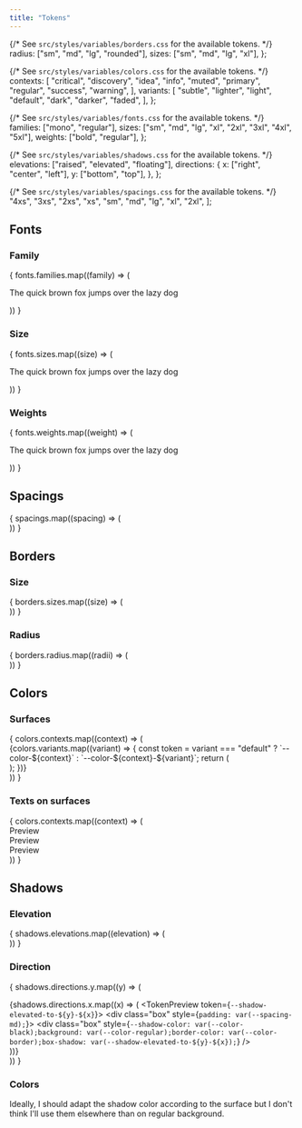 ```yaml
---
title: "Tokens"
---
```



{/* See `src/styles/variables/borders.css` for the available tokens. */}
  radius: ["sm", "md", "lg", "rounded"],
  sizes: ["sm", "md", "lg", "xl"],
};

{/* See `src/styles/variables/colors.css` for the available tokens. */}
  contexts: [
    "critical",
    "discovery",
    "idea",
    "info",
    "muted",
    "primary",
    "regular",
    "success",
    "warning",
  ],
  variants: [
    "subtle",
    "lighter",
    "light",
    "default",
    "dark",
    "darker",
    "faded",
  ],
};

{/* See `src/styles/variables/fonts.css` for the available tokens. */}
  families: ["mono", "regular"],
  sizes: ["sm", "md", "lg", "xl", "2xl", "3xl", "4xl", "5xl"],
  weights: ["bold", "regular"],
};

{/* See `src/styles/variables/shadows.css` for the available tokens. */}
  elevations: ["raised", "elevated", "floating"],
  directions: {
    x: ["right", "center", "left"],
    y: ["bottom", "top"],
  },
};

{/* See `src/styles/variables/spacings.css` for the available tokens. */}
  "4xs",
  "3xs",
  "2xs",
  "xs",
  "sm",
  "md",
  "lg",
  "xl",
  "2xl",
];

## Fonts

### Family

<div class="wrapper flex">
    {
    fonts.families.map((family) => (
        <TokenPreview isInline token={`--font-family-${family}`}>
        <p style={`font-family: var(--font-family-${family});`}>
            The quick brown fox jumps over the lazy dog
        </p>
        </TokenPreview>
    ))
    }
</div>

### Size

<div class="wrapper flex">
    {
    fonts.sizes.map((size) => (
        <TokenPreview isInline token={`--font-size-${size}`}>
        <p style={`font-size: var(--font-size-${size});`}>
            The quick brown fox jumps over the lazy dog
        </p>
        </TokenPreview>
    ))
    }
</div>

### Weights

<div class="wrapper flex">
    {
    fonts.weights.map((weight) => (
        <TokenPreview isInline token={`--font-weight-${weight}`}>
        <p style={`font-weight: var(--font-weight-${weight});`}>
            The quick brown fox jumps over the lazy dog
        </p>
        </TokenPreview>
    ))
    }
</div>

## Spacings

<div class="wrapper flex">
    {
    spacings.map((spacing) => (
        <TokenPreview isInline token={`--spacing-${spacing}`}>
        <div
            style={`display:flex;flex-flow:row nowrap;gap: var(--spacing-${spacing});`}
        >
            <div class="box" style="border-color: var(--color-border);" />
            <div class="box" style="border-color: var(--color-border);" />
        </div>
        </TokenPreview>
    ))
    }
</div>

## Borders

### Size

<div class="wrapper flex">
    {
    borders.sizes.map((size) => (
        <TokenPreview isInline token={`--border-size-${size}`}>
        <div
            class="box"
            style={`border-color: var(--color-border);border-width: var(--border-size-${size});`}
        />
        </TokenPreview>
    ))
    }
</div>

### Radius

<div class="wrapper flex">
    {
    borders.radius.map((radii) => (
        <TokenPreview isInline token={`--border-radii-${radii}`}>
        <div
            class="box"
            style={`border-color: var(--color-border);border-radius: var(--border-radii-${radii});`}
        />
        </TokenPreview>
    ))
    }
</div>

## Colors

### Surfaces

<div class="wrapper grid">
    {
    colors.contexts.map((context) => (
        <div class="wrapper flex">
        {colors.variants.map((variant) => {
            const token =
            variant === "default"
                ? `--color-${context}`
                : `--color-${context}-${variant}`;
            return (
            <TokenPreview token={token}>
                <div class="box" style={`background: var(${token});`} />
            </TokenPreview>
            );
        })}
        </div>
    ))
    }
</div>

### Texts on surfaces

<div class="wrapper grid">
    {
    colors.contexts.map((context) => (
        <div class="wrapper flex">
        <TokenPreview token={`--color-on-${context}`}>
            <div
            class="box"
            style={`background: var(--color-${context});color: var(--color-on-${context});`}
            >
            Preview
            </div>
        </TokenPreview>
        <TokenPreview token={`--color-on-${context}-faded`}>
            <div
            class="box"
            style={`background: var(--color-${context}-faded);color: var(--color-on-${context}-faded);`}
            >
            Preview
            </div>
        </TokenPreview>
        <TokenPreview token={`--color-on-${context}-subtle`}>
            <div
            class="box"
            style={`background: var(--color-${context}-subtle);color: var(--color-on-${context}-subtle);`}
            >
            Preview
            </div>
        </TokenPreview>
        </div>
    ))
    }
</div>

## Shadows

### Elevation

<div class="wrapper flex">
    {
    shadows.elevations.map((elevation) => (
        <TokenPreview isInline token={`--shadow-${elevation}-to-top-left`}>
        <div
            class="box"
            style={`background: var(--color-regular);padding: var(--spacing-md);`}
        >
            <div
            class="box"
            style={`background: var(--color-regular);border-color: var(--color-border);box-shadow: var(--shadow-${elevation}-to-top-left);`}
            />
        </div>
        </TokenPreview>
    ))
    }
</div>

### Direction

{
    shadows.directions.y.map((y) => (
    <div class="wrapper grid">
        {shadows.directions.x.map((x) => (
        <TokenPreview token={`--shadow-elevated-to-${y}-${x}`}>
            <div class="box" style={`padding: var(--spacing-md);`}>
            <div
                class="box"
                style={`--shadow-color: var(--color-black);background: var(--color-regular);border-color: var(--color-border);box-shadow: var(--shadow-elevated-to-${y}-${x});`}
            />
            </div>
        </TokenPreview>
        ))}
    </div>
    ))
}
### Colors

<p>
    Ideally, I should adapt the shadow color according to the surface but I
    don't think I'll use them elsewhere than on regular background.
</p>
